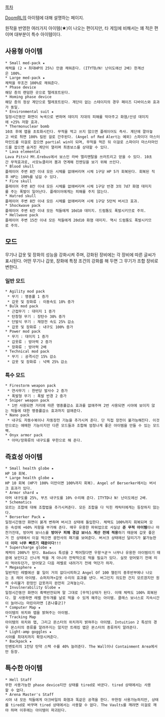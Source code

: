 [[목차]]


[[DoomRL]]의 아이템에 대해 설명하는 페이지.

원작을 반영한 여러가지 아이템(★)이 나오는 편이지만, 타 게임에 비해서는 꽤 적은 편이며 대부분이 특수 아이템이다.


== 사용형 아이템 ==
 * Small med-pack ★
 체력을 (2 + 최대HP의 25%) 만큼 채워준다. (ITYTD/N! 난이도에선 2배) 한계선은 100%.
 * Large med-pack ★
 체력을 무조건 100%로 채워준다.
 * Phase device
 해당 층의 랜덤한 곳으로 텔레포트된다.
 * Homing phase device
 해당 층의 정상 계단으로 텔레포트된다. 계단이 없는 스테이지의 경우 페이즈 디바이스와 효과가 동일.
 * Environmental suit ★
 일정시간동안 화면이 녹색으로 변하며 데미지 지대의 피해를 막아주고 화염/산성 데미지에 +25% 저항 효과.
 * Thermonuclear bomb
 10초 후에 맵을 초토화시킨다. 무적을 먹고 쓰지 않으면 플레이어도 즉사. 계단에 깔아놓고 바로 튀면 100% 킬된 걸로 간주된다. (Angel of Red Alert는 예외) 스파이더 마스터마인드를 이걸로 잡으면 partial win이 되며, 무적을 먹은 뒤 이걸로 스파이더 마스터마인드를 잡으면 숨겨진 계단이 열리며 최종보스를 상대할 수 있다.
 * Lava elemental
 Lava Pits나 Mt.Erebus에서 보스인 라바 엘리멘탈을 쓰러트리고 얻을 수 있다. 10초간 무적효과로, 서모뉴클리어 봄과 연계해 진엔딩을 보기 위해 쓰인다.
 * Blood skull
 플레이어 주변 8칸 이내 모든 시체를 없애버리며 시체 1구당 HP 5가 회복된다. 회복된 직후 HP는 100%를 넘길 수 있다.
 * Fire skull
 플레이어 주변 8칸 이내 모든 시체를 없애버리며 시체 1구당 반경 3의 7d7 화염 데미지를 주는 폭발이 일어난다. 플레이어에게는 피해를 주지 않는다.
 * Hatred skull
 플레이어 주변 8칸 이내 모든 시체를 없애버리며 시체 1구당 5턴씩 버서크 효과.
 * Shockwave pack
 플레이어 주변 6칸 이내 모든 적들에게 10d10 데미지. 드럼통도 폭발시키므로 주의.
 * Hellwave pack
 플레이어 주변 15칸 이내 모든 적들에게 20d10 화염 데미지. 역시 드럼통도 폭발시키므로 주의.


== 모드 ==
무기나 갑옷 및 장화의 성능을 강화시켜 주며, 강화된 장비에는 각 장비에 따른 글씨가 표시된다. 어떤 무기나 갑옷, 장화에 특정 조건의 강화를 해 두면 그 무기가 조합 장비로 변한다.

=== 일반 모드 ===
 * Agility mod pack
  * 무기 : 명중률 1 증가
  * 갑옷 및 장화류 : 이동속도 10% 증가
 * Bulk mod pack
  * 근접무기 : 대미지 1 증가
  * 탄창형 무기 : 장탄수 30% 증가
  * 단발식 무기 : 재장전 속도 25% 감소
  * 갑옷 및 장화류 : 내구도 100% 증가
 * Power mod pack
  * 무기 : 대미지 1 증가
  * 갑옷류 : 방어력 2 증가
  * 장화류 : 방어력 2배
 * Technical mod pack
  * 무기 : 공격시간 15% 감소
  * 갑옷 및 장화류 : 넉백 25% 감소

=== 특수 모드 ===
 * Firestorm weapon pack
  * 연사무기 : 한번당 발사수 2 증가
  * 폭발형 무기 : 폭발 반경 2 증가
 * Sniper weapon pack
  * 1번 사용되면 거리에 따른 명중률감소 효과를 없애주며 2번 사용되면 시야에 보이지 않는 적들에 대한 명중률감소 효과까지 없애준다.
 * Nano pack
  * 내구도 자동수복이나 자동장전 기능을 추가시켜 준다. 단 직접 장전이 불가능해진다. 이것만으로는 애매한 기능이지만 다른 모드들과 조합해 엄청나게 좋은 아이템을 만들 수 있는 모드팩.
 * Onyx armor pack
  * 아머/장화류의 내구도를 무한으로 해 준다.

== 즉효성 아이템 ==
 * Small health globe ★
 HP 10 회복.
 * Large health globe ★
 HP 10 회복 (HP가 100% 미만이면 100%까지 회복). Angel of Berserker에서는 버서크 효과가 있다.
 * Armor shard ★
 아머 내구도를 25%, 부츠 내구도를 10% 수리해 준다. ITYTD나 N! 난이도에선 2배.
 * Schematics
 모르는 조합에 대해 조합법을 추가시켜준다. 모든 조합을 다 익힌 캐릭터에게는 등장하지 않는다.
 * Berserker Pack ★
 일정시간동안 화면이 붉게 변하며 버서크 상태에 돌입한다. 체력도 100%까지 회복되며 모든 속성에 +60% 저항을 부가해 준다. 매우 유용한 파워업으로 사실상 '''준 무적 아이템'''이나 마찬가진데, 방어력 보너스를 '''방어구 피해 경감 보너스 계산 전에 적용'''하기 때문에 갑옷 좋은거 낀 상태에서 이걸 먹으면 광전사의 패기를 보여준다. 버서크 상태에선 달리기가 불가능한데 '''이미 너무 빠르기 때문이다!!!'''
 * Supercharge globe ★
 체력이 200%가 된다. Badass 특성을 2 찍어뒀다면 우왕ㅋ굳ㅋ 너무나 유용한 아이템이기 때문에 보인다고 신나게 먹을 게 아니라 전략적으로 먹을 필요가 있다. 실컷 얻어맞기 전에 미리 먹어두던가, 얻어맞고 다음 레벨로 내려가기 전에 먹던가 하자.
 * Megasphere ★
 일반적인 레벨에선 볼 일이 거의 없다시피하고 Angel Of 100 챌린지 중후반부에나 나오는 초 레어 아이템. 슈퍼차져+갑옷 수리의 효과를 낸다. 버그인지 의도한 건지 모르겠지만 원래 수리불가 판정인 갑옷까지 완전히 고쳐놓는다.
 * Invulnerability Globe ★
 일정시간동안 화면이 흑백반전되며 말 그대로 [무적]상태가 된다. 이때 체력도 100% 회복된다. 잘 사용하면 레벨 한두개를 날로 먹을 수 있게 해주는 아이템. 클래스 보너스로 지속시간이 늘어나는 마린이라면 [존나좋군]?
 * Computer Map ★
 아이템의 위치와 맵을 밝혀주는 아이템.
 * Tracking Map
 아이템의 위치와 맵, 그리고 몬스터의 위치까지 밝혀주는 아이템. Intuition 2 특성의 경우 몬스터의 종류를 알려주지는 않지만 트래킹 맵은 몬스터의 종류까지 알려준다.
 * Light-amp goggles ★
 시야를 최대치까지 확장시켜준다.
 * Backpack ★
 인벤토리의 1칸당 탄약 스택 수를 40% 늘려준다. The Wall이나 Containment Area에서만 등장.

== 특수한 아이템 ==
 * Hell Staff
 무한 사용가능한 phase device지만 상태를 tired로 바꾼다. tired 상태에서는 사용할 수 없다.
 * Arena Master's Staff
 시야 내 모든 적들에게 아크바일의 화염과 똑같은 공격을 한다. 무한정 사용가능하지만, 상태를 tired로 바꾸며 tired 상태에서는 사용할 수 없다. The Vaults를 깨려면 이걸로 깨야 하며 이후에는 아이템이 파괴된다.

